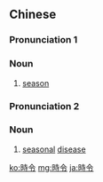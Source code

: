 ==Chinese==
{{zh-forms|s=时令}}

===Pronunciation 1===
{{zh-pron
|m=shílìng
|c=si4 ling6
|mn=qz,xm,zz:sî-lēng
|cat=n
}}

===Noun===
{{zh-noun}}

# [[season]]

===Pronunciation 2===
{{zh-pron
|m=shíling
|c=si4 ling6
|cat=n
}}

===Noun===
{{zh-noun}}

# {{lb|zh|dialect}} [[seasonal]] [[disease]]

[[ko:時令]]
[[mg:時令]]
[[ja:時令]]